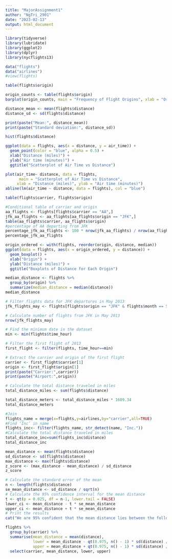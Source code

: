 ---
title: "MajorAssignment1"
author: "NgTri_2901"
date: "2023-02-13"
output: html_document
---


```{r}
library(tidyverse)
library(lubridate)
library(ggplot2)
library(dplyr)
library(nycflights13)
```

```{r}
data("flights")
data("airlines")
#view(flights)
```
```{r}
table(flights$origin)
```

```{r}
origin_counts <- table(flights$origin)
barplot(origin_counts, main = "Frequency of Flight Origins", xlab = "Origin", ylab = "Frequency", col = "blue")
```

```{r}
distance_mean <- mean(flights$distance)
distance_sd <- sd(flights$distance)

print(paste("Mean:", distance_mean))
print(paste("Standard deviation:", distance_sd))
```
```{r}
hist(flights$distance)
```

```{r}
ggplot(data = flights, aes(x = distance, y = air_time)) +
  geom_point(color = "blue", alpha = 0.5) +
  xlab("Distance (miles)") +
  ylab("Air time (minutes)") +
  ggtitle("Scatterplot of Air Time vs Distance") 
```
```{r}
plot(air_time~ distance, data = flights,
      main = "Scatterplot of Air Time vs Distance",
     xlab = "Distance (miles)", ylab = "Air time (minutes)")
abline(lm(air_time ~ distance, data = flights), col = "blue")
```


```{r}
table(flights$carrier, flights$origin)
```
```{r}
#Conditional table of carrier and origin 
aa_flights <- flights[flights$carrier == "AA",]
jfk_aa_flights <- aa_flights[aa_flights$origin == "JFK",]
table(aa_flights$carrier, aa_flights$origin)
#percentage of AA departing from JFK
percentage_jfk_aa_flights <- 100 * nrow(jfk_aa_flights) / nrow(aa_flights)
percentage_jfk_aa_flights
```
```{r}
origin_ordered <- with(flights, reorder(origin, distance, median))
ggplot(data = flights, aes(x = origin_ordered, y = distance)) +
  geom_boxplot() +
  xlab("Origin") +
  ylab("Distance (miles)") +
  ggtitle("Boxplots of Distance for Each Origin")
```
```{r}
median_distance <- flights %>%
  group_by(origin) %>%
  summarize(median_distance = median(distance))
median_distance
```

```{r}
# Filter flights data for JFK departures in May 2013
jfk_flights_may <- flights[flights$origin == "JFK" & flights$month == 5,]

# Calculate number of flights from JFK in May 2013
nrow(jfk_flights_may)
```

```{r}
# Find the minimum date in the dataset
min <- min(flights$time_hour)

# Filter the first flight of 2013
first_flight <- filter(flights, time_hour==min)

# Extract the carrier and origin of the first flight
carrier <- first_flight$carrier[1]
origin <- first_flight$origin[1]
print(paste("Carrier:",carrier))
print(paste("Airport:",origin))
```
```{r}
# Calculate the total distance traveled in miles
total_distance_miles <- sum(flights$distance)

total_distance_meters <- total_distance_miles * 1609.34
total_distance_meters
```
```{r}
#Join 
flights_name = merge(x=flights,y=airlines,by="carrier",all=TRUE)
#Find ‘Inc’ in name
flights_inc<- filter(flights_name, str_detect(name, "Inc.")) 
#Calculate the total distance traveled in miles
total_distance_inc=sum(flights_inc$distance)
total_distance_inc
```
```{r}
mean_distance <- mean(flights$distance)
sd_distance <- sd(flights$distance)
max_distance <- max(flights$distance)
z_score <- (max_distance - mean_distance) / sd_distance
z_score

```
```{r}
# Calculate the standard error of the mean
n <- length(flights$distance)
se_mean_distance <- sd_distance / sqrt(n)
# Calculate the 95% confidence interval for the mean distance
t <- qt(p = 0.025, df = n-1, lower.tail = FALSE)
lower_ci <- mean_distance - t * se_mean_distance
upper_ci <- mean_distance + t * se_mean_distance
# Print the results
cat("We are 95% confident that the mean distance lies between the following two points (in miles): [",lower_ci,",", upper_ci,"]")
```
```{r}
flights %>% 
  group_by(carrier) %>% 
  summarise(mean_distance = mean(distance), 
            lower = mean_distance - qt(0.975, n() - 1) * sd(distance) / sqrt(n()),
            upper = mean_distance + qt(0.975, n() - 1) * sd(distance) / sqrt(n())) %>%
  select(carrier, mean_distance, lower, upper) 
```

